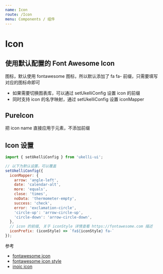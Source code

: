 ```yaml
---
name: Icon
route: /Icon
menu: Components / 组件
---
```



# Icon

<Props of={Icon} />

## 使用默认配置的 Font Awesome Icon

<Playground>
  <Icon n="balance-scale" />
</Playground>

图标，默认使用 fontawesome 图标，所以默认添加了 fa fa- 前缀，只需要填写对应的图标命即可

- 如果需要切换图表库，可以通过 setUkelliConfig 设置 icon 的前缀
- 同时支持 icon 的名字映射，通过 setUkelliConfig 设置 iconMapper

## PureIcon

把 icon name 直接应用于元素，不添加前缀

<Playground>
  <PureIcon n="fas fa-balance-scale" />
</Playground>

## Icon 设置

```js static
import { setUkelliConfig } from 'ukelli-ui';

// 以下为默认设置，可以覆盖
setUkelliConfig({
  iconMapper: {
    arrow: 'angle-left',
    date: 'calendar-alt',
    more: 'equals',
    close: 'times',
    noData: 'thermometer-empty',
    success: 'check',
    error: 'exclamation-circle',
    'circle-up': 'arrow-circle-up',
    'circle-down': 'arrow-circle-down',
  },
  // icon 的前缀, 关于 iconStyle 详情查看 https://fontawesome.com 描述
  iconPrefix: (iconStyle) => `fa${iconStyle} fa-`
});
```

参考

- [fontawesome icon](https://fontawesome.com/icons?d=gallery&m=free)
- [fontawesome icon style](https://fontawesome.com)
- [inoic icon](https://ionicons.com/usage)
